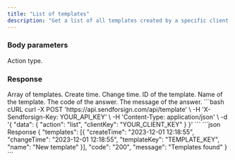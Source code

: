 ```yaml
---
title: "List of templates"
description: "Get a list of all templates created by a specific client."
---
```


### Body parameters

<ParamField body="action" type="string" required>
  Action type.
</ParamField>

### Response

  <ResponseField name="templates" type="string">
    Array of templates.

  <Expandable title="child attribute">

  <ResponseField name="createTime" type="string">
    Create time.
  </ResponseField>

  <ResponseField name="changeTime" type="string">
    Change time.
  </ResponseField>

  <ResponseField name="templateKey" type="string">
    ID of the template.
  </ResponseField>

  <ResponseField name="name" type="string">
    Name of the template.
  </ResponseField>

  </Expandable>

  </ResponseField>

<ResponseField name="code" type="string">
  The code of the answer.
</ResponseField>

<ResponseField name="message" type="string">
  The message of the answer.
</ResponseField>

<RequestExample>
```bash cURL
curl -X POST 'https://api.sendforsign.com/api/template' \ 
     -H 'X-Sendforsign-Key: YOUR_API_KEY' \
     -H 'Content-Type: application/json' \
     -d '{ 
          "data": {
				   "action": "list",
				   "clientKey": "YOUR_CLIENT_KEY"
				  }
     }'
```
</RequestExample>

<ResponseExample>
```json Response
	{
       "templates": [{
                "createTime": "2023-12-01 12:18:55",
				"changeTime": "2023-12-01 12:18:55",
                "templateKey": "TEMPLATE_KEY", 
				"name": "New template"
		}],
       "code": "200",
       "message": "Templates found"
    } 
```
</ResponseExample>
